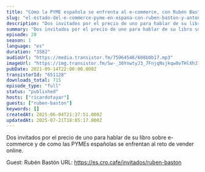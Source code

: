 ```yaml
---
title: "Cómo la PYME española se enfrenta al e-commerce, con Rubén Bastón y Antonio Fagundo"
slug: "el-estado-del-e-commerce-pyme-en-espana-con-ruben-baston-y-antonio-fagundo"
description: "Dos invitados por el precio de uno para hablar de su libro sobre e-commerce y de como las PYMEs españolas se enfrentan al reto de vender online.\n\nGuest: Rubén Bastón\nURL: https://es.cro.cafe/invitados/ruben-baston"
summary: "Dos invitados por el precio de uno para hablar de su libro sobre e-commerce y de como las PYMEs españolas se enfrentan al reto de vender online."
episode: 20
season: 1
language: "es"
duration: "3582"
audioUrl: "https://media.transistor.fm/75964546/608b0b17.mp3"
imageUrl: "https://img.transistor.fm/Sw-_30YnwtyJ3_7FnjqNsjkqw0vTHlXhJ7AD94botQw/rs:fill:3000:3000:1/q:60/aHR0cHM6Ly9pbWct/dXBsb2FkLXByb2R1/Y3Rpb24udHJhbnNp/c3Rvci5mbS8zMWZh/NjBjMWQyNWZjZDdi/NTc3Y2YzYTQ5Mzg2/N2NkYi5qcGc.webp"
pubDate: 2021-09-14T22:00:00.000Z
transistorId: "651128"
downloads_total: 715
episode_type: "full"
status: "published"
hosts: ["ricardotayar"]
guests: ["ruben-baston"]
keywords: []
createdAt: 2025-06-04T21:37:51.000Z
updatedAt: 2025-07-21T18:05:17.000Z
---
```


Dos invitados por el precio de uno para hablar de su libro sobre e-commerce y de como las PYMEs españolas se enfrentan al reto de vender online.

Guest: Rubén Bastón
URL: https://es.cro.cafe/invitados/ruben-baston
